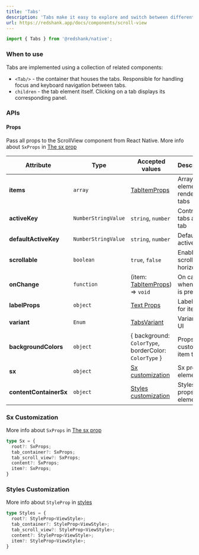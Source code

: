 ```yaml
---
title: 'Tabs'
description: 'Tabs make it easy to explore and switch between different views. Tabs organize and allow navigation between groups of content that are related and at the same level of hierarchy.'
url: https://redshank.app/docs/components/scroll-view
---
```


```jsx
import { Tabs } from '@redshank/native';
```

### When to use

Tabs are implemented using a collection of related components:

* `<Tab/>` - the container that houses the tabs. Responsible for handling focus and keyboard navigation between tabs.
* `children` - the tab element itself. Clicking on a tab displays its corresponding panel.

<Spacer y={2}/>

<Playground
  title="Tabs"
  description="Default tabs component."
  code={tabsContent.defaultCode}
/>

<Spacer y={2}/>

<Playground
  title="Sizes"
  description="Sizes tabs."
  code={tabsContent.sizes}
/>

<Spacer y={2}/>

<Playground
  title="With icons"
  description="With start or end content."
  code={tabsContent.withIcons}
/>

<Spacer y={2}/>

<Playground
  title="Custom"
  description="Custom render item."
  code={tabsContent.custom}
/>

<Spacer y={3}/>

### APIs

<Spacer y={2}/>

#### Props

Pass all props to the ScrollView component from React Native.
More info about `SxProps` in [The sx prop](/docs/the-sx-prop)

| Attribute              | Type                | Accepted values                                       | Description                        | Default |
|------------------------|---------------------|-------------------------------------------------------|------------------------------------|---------|
| **items**              | `array`             | [TabItemProps](#tab-item-props)                       | Array of element to render in tabs |         |
| **activeKey**          | `NumberStringValue` | `string`, `number`                                    | Controller tabs active tab         |         |
| **defaultActiveKey**   | `NumberStringValue` | `string`, `number`                                    | Default active tab                 |         |
| **scrollable**         | `boolean`           | `true`, `false`                                       | Enabled scroll horizontal          | `false` |
| **onChange**           | `function`          | (item: [TabItemProps](#tab-item-props)) => `void`     | On callback when item is pressed   |         |
| **labelProps**         | `object`            | [Text Props](/docs/components/text)                   | Label props for item               |         |
| **variant**            | `Enum`              | [TabsVariant](#tabs-variant)                          | Variant for UI                     |         |
| **backgroundColors**   | `object`            | { background: `ColorType`, borderColor: `ColorType` } | Props for custom item tabs         |         |
| **sx**                 | `object`            | [Sx customization](#sx-customization)                 | Sx props to elements               |         |
| **contentContainerSx** | `object`            | [Styles customization](#styles-customization)         | Styles props to element            |         |

<Spacer y={2}/>

### Sx Customization
More info about `SxProps` in [The sx prop](/docs/the-sx-prop)


```ts
type Sx = {
  root?: SxProps;
  tab_container?: SxProps;
  tab_scroll_view?: SxProps;
  content?: SxProps;
  item?: SxProps;
}
```

<Spacer y={2}/>

### Styles Customization
More info about `StyleProp` in [styles](https://reactnative.dev/docs/style)

```ts
type Styles = {
  root?: StyleProp<ViewStyle>;
  tab_container?: StyleProp<ViewStyle>;
  tab_scroll_view?: StyleProp<ViewStyle>;
  content?: StyleProp<ViewStyle>;
  item?: StyleProp<ViewStyle>;
}
```

<Spacer y={2}/>
